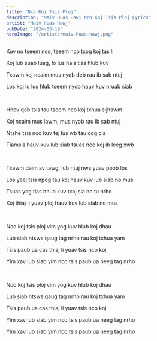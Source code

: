 ```yaml
---
title: "Nco Koj Tsis Ploj"
description: "Maiv Huas Hawj Nco Koj Tsis Ploj Lyrics"
artist: "Maiv Huas Hawj"
pubDate: "2024-03-19"
heroImage: "/artists/maiv-huas-hawj.png"
---
```


Kuv no tseem nco, tseem nco txog koj tas li

Koj lub suab luag, lo lus hais tias hlub kuv

Txawm koj ncaim mus nyob deb rau ib sab ntuj

Los koj lo lus hlub tseem nyob hauv kuv nruab siab

<br />

Hnov qab tsis tau tseem nco koj txhua sijhawm

Koj ncaim mus lawm, mus nyob rau ib sab ntuj

Ntshe tsis nco kuv tej lus wb tau cog cia

Tiamsis hauv kuv lub siab tsuas nco koj ib leeg xwb

<br />

Txawm daim av tawg, lub ntuj nws yuav poob los

Los yeej tsis npog tau koj hauv kuv lub siab no mus

Tsuas yog tias hnub kuv txoj sia no tu nrho

Koj thiaj li yuav ploj hauv kuv lub siab no mus

<br />

Nco koj tsis ploj vim yog kuv hlub koj dhau

Lub siab ntsws qaug tag nrho rau koj txhua yam

Tsis paub ua cas thiaj li yuav tsis nco koj

Yim xav lub siab yim nco tsis paub ua neeg tag nrho

<br />

Nco koj tsis ploj vim yog kuv hlub koj dhau

Lub siab ntsws qaug tag nrho rau koj txhua yam

Tsis paub ua cas thiaj li yuav tsis nco koj

Yim xav lub siab yim nco tsis paub ua neeg tag nrho

Yim xav lub siab yim nco tsis paub ua neeg tag nrho
